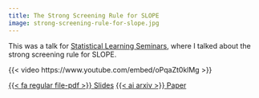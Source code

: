 ```yaml
---
title: The Strong Screening Rule for SLOPE
image: strong-screening-rule-for-slope.jpg
---
```


This was a talk for [Statistical Learning Seminars](statistical-learning-seminars.github.io/), where I talked about the strong screening rule for SLOPE.

{{< video https://www.youtube.com/embed/oPqaZt0klMg >}}

[{{< fa regular file-pdf >}} Slides](https://statistical-learning-seminars.github.io/slides/200508-johanlarsson.pdf){.badge .badge-large}
[{{< ai arxiv >}} Paper](http://arxiv.org/abs/2005.03730){.badge .badge-large}
